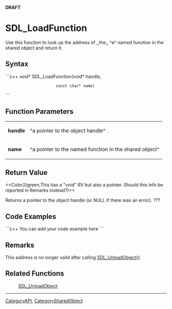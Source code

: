 <!-- pragma section-numbers off -->
<!-- pragma disable-camelcase -->
'''DRAFT'''

= SDL_LoadFunction =
Use this function to look up the address of ,,the,, ^a^ named function in the shared object and return it.


== Syntax ==
```c++
void* SDL_LoadFunction(void*       handle,
                       const char* name)
```

== Function Parameters ==
{|
|'''handle'''
|^a pointer to the object handle^
|-
|'''name'''
|^a pointer to the named function in the shared object^
|}

== Return Value ==
<<Color2(green,This has a "void" RV but also a pointer. Should this info be reported in Remarks instead?)>>

Returns a pointer to the object handle (or NULL if there was an error).  ???

== Code Examples ==
```c++
You can add your code example here
```

== Remarks ==
This address is no longer valid after calling [[SDL_UnloadObject]]().

== Related Functions ==
:[[SDL_UnloadObject]]

----
[[CategoryAPI]], [[CategorySharedObject]]
